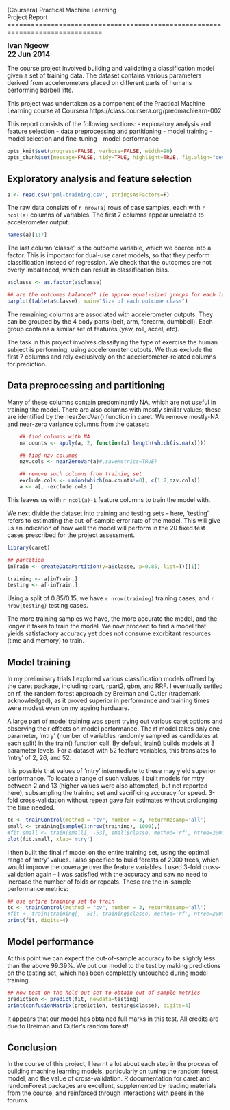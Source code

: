 (Coursera) Practical Machine Learning  
Project Report
==============================================================================

<big>
**Ivan Ngeow**  
**22 Jun 2014**
</big>

The course project involved building and validating a classification model given a set of training data. The dataset contains various parameters derived from accelerometers placed on different parts of humans performing barbell lifts.

This project was undertaken as a component of the Practical Machine Learning course at Coursera https://class.coursera.org/predmachlearn-002

This report consists of the following sections:
- exploratory analysis and feature selection
- data preprocessing and partitioning
- model training
- model selection and fine-tuning
- model performance

```r
opts_knit$set(progress=FALSE, verbose=FALSE, width=90)
opts_chunk$set(message=FALSE, tidy=TRUE, highlight=TRUE, fig.align="center", cache=TRUE)
```

Exploratory analysis and feature selection
--------------------
```r
a <- read.csv('pml-training.csv', stringsAsFactors=F)
```

The raw data consists of `r nrow(a)` rows of case samples, each with `r ncol(a)` columns of variables. The first 7 columns appear unrelated to accelerometer output.

```r
names(a)[1:7]
```

The last column 'classe' is the outcome variable, which we coerce into a factor. This is important for dual-use caret models, so that they perform classification instead of regression. We check that the outcomes are not overly imbalanced, which can result in classification bias.

```r
a$classe <- as.factor(a$classe)

## are the outcomes balanced? (ie approx equal-sized groups for each level)
barplot(table(a$classe), main="Size of each outcome class")
```

The remaining columns are associated with accelerometer outputs. They can be grouped by the 4 body parts (belt, arm, forearm, dumbbell). Each group contains a similar set of features (yaw, roll, accel, etc).

The task in this project involves classifying the type of exercise the human subject is performing, using accelerometer outputs. We thus exclude the first 7 columns and rely exclusively on the accelerometer-related columns for prediction.

Data preprocessing and partitioning
-------------------------

Many of these columns contain predominantly NA, which are not useful in training the model. There are also columns with mostly similar values; these are identified by the nearZeroVar() function in caret. We remove mostly-NA and near-zero variance columns from the dataset:

```r
    ## find columns with NA
    na.counts <- apply(a, 2, function(x) length(which(is.na(x))))

    ## find nzv columns
    nzv.cols <- nearZeroVar(a)#,saveMetrics=TRUE)

    ## remove such columns from training set
    exclude.cols <- union(which(na.counts!=0), c(1:7,nzv.cols))
    a <- a[, -exclude.cols ]
```

This leaves us with `r ncol(a)-1` feature columns to train the model with.

We next divide the dataset into training and testing sets -- here, 'testing' refers to estimating the out-of-sample error rate of the model. This will give us an indication of how well the model will perform in the 20 fixed test cases prescribed for the project assessment.

```r
library(caret)

## partition
inTrain <- createDataPartition(y=a$classe, p=0.85, list=T)[[1]]

training <- a[inTrain,]
testing <- a[-inTrain,]
```

Using a split of 0.85/0.15, we have `r nrow(training)` training cases, and `r nrow(testing)` testing cases.

The more training samples we have, the more accurate the model, and the longer it takes to train the model. We now proceed to find a model that yields satisfactory accuracy yet does not consume exorbitant resources (time and memory) to train.


Model training
--------------

In my preliminary trials I explored various classification models offered by the caret package, including rpart, rpart2, gbm, and RRF. I eventually settled on rf, the random forest approach by Breiman and Cutler (trademark acknowledged), as it proved superior in performance and training times were modest even on my ageing hardware.

A large part of model training was spent trying out various caret options and observing their effects on model performance. The rf model takes only one parameter, 'mtry' (number of variables randomly sampled as candidates at each split) in the train() function call. By default, train() builds models at 3 parameter levels. For a dataset with 52 feature variables, this translates to 'mtry' of 2, 26, and 52.

It is possible that values of 'mtry' intermediate to these may yield superior performance. To locate a range of such values, I built models for mtry between 2 and 13 (higher values were also attempted, but not reported here), subsampling the training set and sacrificing accuracy for speed. 3-fold cross-validation without repeat gave fair estimates without prolonging the time needed.

```r
tc <- trainControl(method = "cv", number = 3, returnResamp='all')
small <- training[sample(1:nrow(training), 1000),]
#fit.small <- train(small[, -53], small$classe, method='rf', ntree=2000, tuneGrid=data.frame(mtry=2:13), trControl=tc)
plot(fit.small, xlab='mtry')
```

I then built the final rf model on the entire training set, using the optimal range of 'mtry' values. I also specified to build forests of 2000 trees, which would improve the coverage over the feature variables. I used 3-fold cross-validation again -- I was satisfied with the accuracy and saw no need to increase the number of folds or repeats. These are the in-sample performance metrics:

```r
## use entire training set to train
tc <- trainControl(method = "cv", number = 3, returnResamp='all')
#fit <- train(training[, -53], training$classe, method='rf', ntree=2000, tuneGrid=data.frame(mtry=8:10), trControl=tc)
print(fit, digits=4)
```

Model performance
--------------

At this point we can expect the out-of-sample accuracy to be slightly less than the above 99.39%. We put our model to the test by making predictions on the testing set, which has been completely untouched during model training.

```r
## now test on the hold-out set to obtain out-of-sample metrics
prediction <- predict(fit, newdata=testing)
print(confusionMatrix(prediction, testing$classe), digits=4)
```

It appears that our model has obtained full marks in this test. All credits are due to Breiman and Cutler's random forest!


Conclusion
----------

In the course of this project, I learnt a lot about each step in the process of building machine learning models, particularly on tuning the random forest model, and the value of cross-validation. R documentation for caret and randomForest packages are excellent, supplemented by reading materials from the course, and reinforced through interactions with peers in the forums.